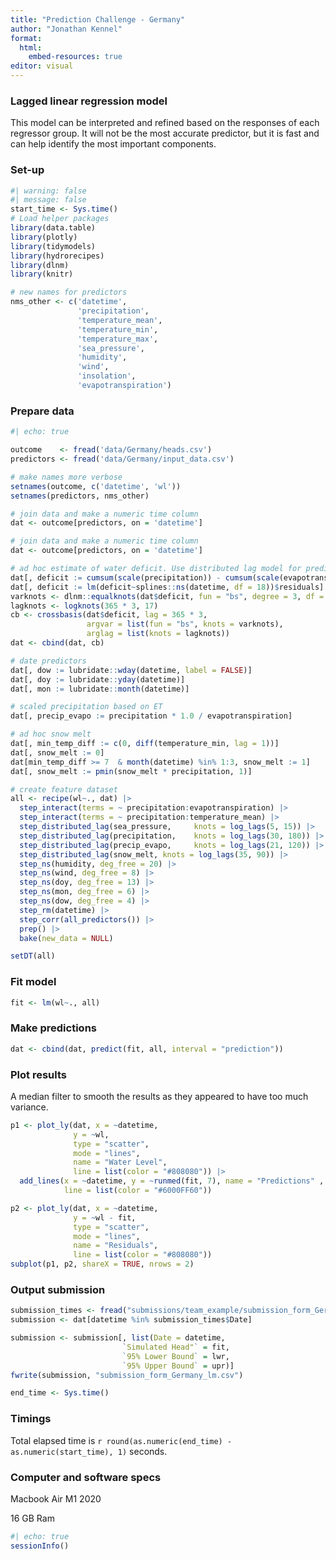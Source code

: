 ```yaml
---
title: "Prediction Challenge - Germany"
author: "Jonathan Kennel"
format:
  html:
    embed-resources: true
editor: visual
---
```



### Lagged linear regression model

This model can be interpreted and refined based on the responses of each regressor group.  It will not be the most accurate predictor, but it is fast and can help identify the most important components.


### Set-up

```r
#| warning: false
#| message: false
start_time <- Sys.time()
# Load helper packages
library(data.table)
library(plotly)
library(tidymodels)
library(hydrorecipes)
library(dlnm)
library(knitr)

# new names for predictors
nms_other <- c('datetime',
               'precipitation',
               'temperature_mean',
               'temperature_min',
               'temperature_max',
               'sea_pressure',
               'humidity',
               'wind',
               'insolation',
               'evapotranspiration')

```

### Prepare data

```r
#| echo: true

outcome    <- fread('data/Germany/heads.csv')
predictors <- fread('data/Germany/input_data.csv')

# make names more verbose
setnames(outcome, c('datetime', 'wl'))
setnames(predictors, nms_other)

# join data and make a numeric time column
dat <- outcome[predictors, on = 'datetime']

# join data and make a numeric time column
dat <- outcome[predictors, on = 'datetime']

# ad hoc estimate of water deficit. Use distributed lag model for predictors
dat[, deficit := cumsum(scale(precipitation)) - cumsum(scale(evapotranspiration))]
dat[, deficit := lm(deficit~splines::ns(datetime, df = 18))$residuals]
varknots <- dlnm::equalknots(dat$deficit, fun = "bs", degree = 3, df = 5)
lagknots <- logknots(365 * 3, 17)
cb <- crossbasis(dat$deficit, lag = 365 * 3,
                 argvar = list(fun = "bs", knots = varknots),
                 arglag = list(knots = lagknots))
dat <- cbind(dat, cb)

# date predictors
dat[, dow := lubridate::wday(datetime, label = FALSE)]
dat[, doy := lubridate::yday(datetime)]
dat[, mon := lubridate::month(datetime)]

# scaled precipitation based on ET
dat[, precip_evapo := precipitation * 1.0 / evapotranspiration]

# ad hoc snow melt
dat[, min_temp_diff := c(0, diff(temperature_min, lag = 1))]
dat[, snow_melt := 0]
dat[min_temp_diff >= 7  & month(datetime) %in% 1:3, snow_melt := 1]
dat[, snow_melt := pmin(snow_melt * precipitation, 1)]

# create feature dataset
all <- recipe(wl~., dat) |>
  step_interact(terms = ~ precipitation:evapotranspiration) |>
  step_interact(terms = ~ precipitation:temperature_mean) |>
  step_distributed_lag(sea_pressure,     knots = log_lags(5, 15)) |>
  step_distributed_lag(precipitation,    knots = log_lags(30, 180)) |>
  step_distributed_lag(precip_evapo,     knots = log_lags(21, 120)) |>
  step_distributed_lag(snow_melt, knots = log_lags(35, 90)) |>
  step_ns(humidity, deg_free = 20) |>
  step_ns(wind, deg_free = 8) |>
  step_ns(doy, deg_free = 13) |>
  step_ns(mon, deg_free = 6) |>
  step_ns(dow, deg_free = 4) |>
  step_rm(datetime) |>
  step_corr(all_predictors()) |>
  prep() |>
  bake(new_data = NULL)

setDT(all)


```

### Fit model

```r
fit <- lm(wl~., all)
```

### Make predictions

```r
dat <- cbind(dat, predict(fit, all, interval = "prediction"))
```

### Plot results

A median filter to smooth the results as they appeared to have too much variance.

```r

p1 <- plot_ly(dat, x = ~datetime, 
              y = ~wl, 
              type = "scatter", 
              mode = "lines", 
              name = "Water Level",
              line = list(color = "#808080")) |>
  add_lines(x = ~datetime, y = ~runmed(fit, 7), name = "Predictions" ,
            line = list(color = "#6000FF60"))

p2 <- plot_ly(dat, x = ~datetime, 
              y = ~wl - fit, 
              type = "scatter", 
              mode = "lines", 
              name = "Residuals",
              line = list(color = "#808080")) 
subplot(p1, p2, shareX = TRUE, nrows = 2)

```

### Output submission

```r
submission_times <- fread("submissions/team_example/submission_form_Germany.csv")
submission <- dat[datetime %in% submission_times$Date]

submission <- submission[, list(Date = datetime,
                         `Simulated Head"` = fit,
                         `95% Lower Bound` = lwr,
                         `95% Upper Bound` = upr)]
fwrite(submission, "submission_form_Germany_lm.csv")

end_time <- Sys.time()
```

### Timings

Total elapsed time is `r round(as.numeric(end_time) - as.numeric(start_time), 1)` seconds.

### Computer and software specs

Macbook Air M1 2020

16 GB Ram

```r
#| echo: true
sessionInfo()
```
